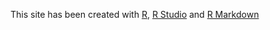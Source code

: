This site has been created with [R](https://www.r-project.org/), [R Studio](https://www.rstudio.com/) and [R Markdown](http://rmarkdown.rstudio.com/)